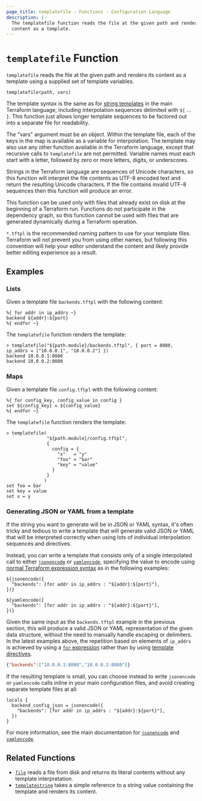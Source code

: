 ```yaml
---
page_title: templatefile - Functions - Configuration Language
description: |-
  The templatefile function reads the file at the given path and renders its
  content as a template.
---
```


# `templatefile` Function

`templatefile` reads the file at the given path and renders its content
as a template using a supplied set of template variables.

```hcl
templatefile(path, vars)
```

The template syntax is the same as for
[string templates](/terraform/language/reference/expressions/strings#string-templates)
in the main Terraform language, including interpolation sequences delimited with
`${` ... `}`. This function just allows longer template sequences to be factored
out into a separate file for readability.

The "vars" argument must be an object. Within the template file, each of the
keys in the map is available as a variable for interpolation. The template may
also use any other function available in the Terraform language, except that
recursive calls to `templatefile` are not permitted. Variable names must
each start with a letter, followed by zero or more letters, digits, or
underscores.

Strings in the Terraform language are sequences of Unicode characters, so
this function will interpret the file contents as UTF-8 encoded text and
return the resulting Unicode characters. If the file contains invalid UTF-8
sequences then this function will produce an error.

This function can be used only with files that already exist on disk at the
beginning of a Terraform run. Functions do not participate in the dependency
graph, so this function cannot be used with files that are generated
dynamically during a Terraform operation.

`*.tftpl` is the recommended naming pattern to use for your template files.
Terraform will not prevent you from using other names, but following this
convention will help your editor understand the content and likely provide
better editing experience as a result.

## Examples

### Lists

Given a template file `backends.tftpl` with the following content:

```
%{ for addr in ip_addrs ~}
backend ${addr}:${port}
%{ endfor ~}
```

The `templatefile` function renders the template:

```
> templatefile("${path.module}/backends.tftpl", { port = 8080, ip_addrs = ["10.0.0.1", "10.0.0.2"] })
backend 10.0.0.1:8080
backend 10.0.0.2:8080
```

### Maps

Given a template file `config.tftpl` with the following content:

```
%{ for config_key, config_value in config }
set ${config_key} = ${config_value}
%{ endfor ~}
```

The `templatefile` function renders the template:

```
> templatefile(
               "${path.module}/config.tftpl",
               {
                 config = {
                   "x"   = "y"
                   "foo" = "bar"
                   "key" = "value"
                 }
               }
              )
set foo = bar
set key = value
set x = y
```

### Generating JSON or YAML from a template

If the string you want to generate will be in JSON or YAML syntax, it's
often tricky and tedious to write a template that will generate valid JSON or
YAML that will be interpreted correctly when using lots of individual
interpolation sequences and directives.

Instead, you can write a template that consists only of a single interpolated
call to either [`jsonencode`](/terraform/language/reference/functions/jsonencode) or
[`yamlencode`](/terraform/language/reference/functions/yamlencode), specifying the value to encode using
[normal Terraform expression syntax](/terraform/language/reference/expressions)
as in the following examples:

```
${jsonencode({
  "backends": [for addr in ip_addrs : "${addr}:${port}"],
})}
```

```
${yamlencode({
  "backends": [for addr in ip_addrs : "${addr}:${port}"],
})}
```

Given the same input as the `backends.tftpl` example in the previous section,
this will produce a valid JSON or YAML representation of the given data
structure, without the need to manually handle escaping or delimiters.
In the latest examples above, the repetition based on elements of `ip_addrs` is
achieved by using a
[`for` expression](/terraform/language/reference/expressions/for)
rather than by using
[template directives](/terraform/language/reference/expressions/strings#directives).

```json
{"backends":["10.0.0.1:8080","10.0.0.2:8080"]}
```

If the resulting template is small, you can choose instead to write
`jsonencode` or `yamlencode` calls inline in your main configuration files, and
avoid creating separate template files at all:

```hcl
locals {
  backend_config_json = jsonencode({
    "backends": [for addr in ip_addrs : "${addr}:${port}"],
  })
}
```

For more information, see the main documentation for
[`jsonencode`](/terraform/language/reference/functions/jsonencode) and [`yamlencode`](/terraform/language/reference/functions/yamlencode).

## Related Functions

* [`file`](/terraform/language/reference/functions/file) reads a file from disk and returns its literal contents
  without any template interpretation.
* [`templatestring`](/terraform/language/reference/functions/templatestring) takes a simple reference to a string value containing the template and renders its content.
